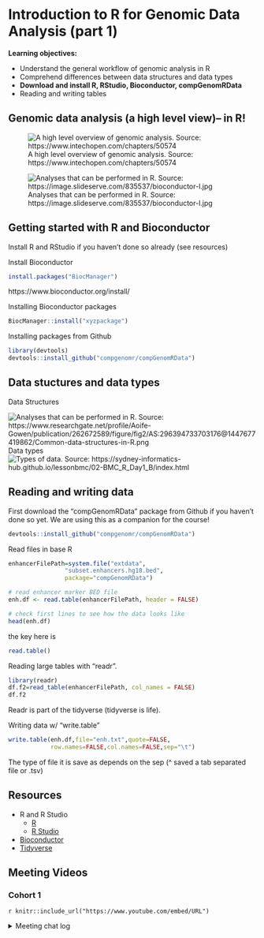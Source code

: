 # Introduction to R for Genomic Data Analysis (part 1)

**Learning objectives:**

- Understand the general workflow of genomic analysis in R
- Comprehend differences between data structures and data types
- **Download and install R, RStudio, Bioconductor, compGenomRData**
- Reading and writing tables

## Genomic data analysis (a high level view)-- in R!

![A high level overview of genomic analysis. Source: https://www.intechopen.com/chapters/50574](images/workflow.png)

![Analyses that can be performed in R. Source: https://image.slideserve.com/835537/bioconductor-l.jpg](images/bioconductor.jpg)

## Getting started with R and Bioconductor

Install R and RStudio if you haven't done so already (see resources)

Install Bioconductor 
```r
install.packages("BiocManager")
```
https://www.bioconductor.org/install/

Installing Bioconductor packages
```r
BiocManager::install("xyzpackage")
```

Installing packages from Github
```r
library(devtools)
devtools::install_github("compgenomr/compGenomRData")
```

## Data stuctures and data types

Data Structures

![Analyses that can be performed in R. Source: https://www.researchgate.net/profile/Aoife-Gowen/publication/262672589/figure/fig2/AS:296394733703176@1447677419862/Common-data-structures-in-R.png](images/Common-data-structures-in-R.png)
Data types
![Types of data. Source: https://sydney-informatics-hub.github.io/lessonbmc/02-BMC_R_Day1_B/index.html](images/Rvariablesdata.jpg)

## Reading and writing data
First download the "compGenomRData" package from Github if you haven't done so yet.
We are using this as a companion for the course!

```r
devtools::install_github("compgenomr/compGenomRData")
```

Read files in base R
```r
enhancerFilePath=system.file("extdata",
                "subset.enhancers.hg18.bed",
                package="compGenomRData")

# read enhancer marker BED file
enh.df <- read.table(enhancerFilePath, header = FALSE) 

# check first lines to see how the data looks like
head(enh.df)
```
the key here is 
```r
read.table()
```

Reading large tables with "readr".
```r
library(readr)
df.f2=read_table(enhancerFilePath, col_names = FALSE)
df.f2
```

Readr is part of the tidyverse (tidyverse is life).

Writing data w/ "write.table"
```r
write.table(enh.df,file="enh.txt",quote=FALSE,
            row.names=FALSE,col.names=FALSE,sep="\t")
```

The type of file it is save as depends on the sep (^ saved a tab separated file or .tsv)

## Resources

- R and R Studio
  - [R](https://www.r-project.org/)
  - [R Studio](https://www.rstudio.com/products/rstudio/download/)
  
- [Bioconductor](https://www.bioconductor.org/)
- [Tidyverse](https://www.tidyverse.org/)


## Meeting Videos

### Cohort 1

`r knitr::include_url("https://www.youtube.com/embed/URL")`

<details>
<summary> Meeting chat log </summary>

```
LOG
```
</details>
